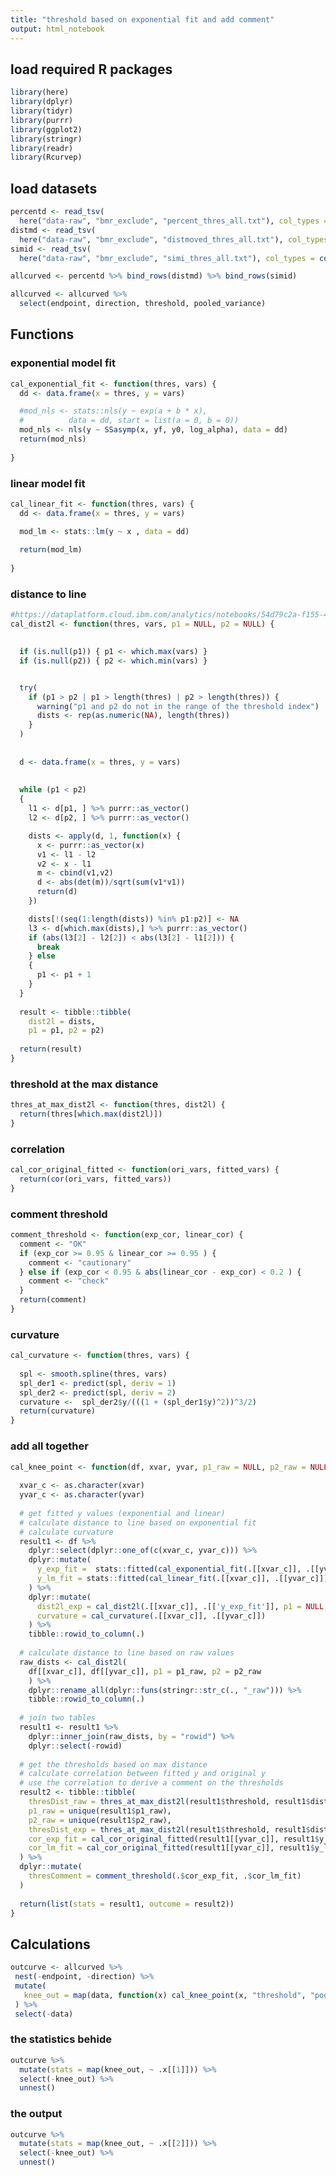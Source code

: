 ```yaml
---
title: "threshold based on exponential fit and add comment"
output: html_notebook
---
```


## load required R packages

```r

library(here)
library(dplyr)
library(tidyr)
library(purrr)
library(ggplot2)
library(stringr)
library(readr)
library(Rcurvep)


```

## load datasets

```r
percentd <- read_tsv(
  here("data-raw", "bmr_exclude", "percent_thres_all.txt"), col_types = cols())
distmd <- read_tsv(
  here("data-raw", "bmr_exclude", "distmoved_thres_all.txt"), col_types = cols())
simid <- read_tsv(
  here("data-raw", "bmr_exclude", "simi_thres_all.txt"), col_types = cols())

allcurved <- percentd %>% bind_rows(distmd) %>% bind_rows(simid)

allcurved <- allcurved %>%
  select(endpoint, direction, threshold, pooled_variance)

```

## Functions

### exponential model fit

```r
cal_exponential_fit <- function(thres, vars) {
  dd <- data.frame(x = thres, y = vars)

  #mod_nls <- stats::nls(y ~ exp(a + b * x),
  #          data = dd, start = list(a = 0, b = 0))
  mod_nls <- nls(y ~ SSasymp(x, yf, y0, log_alpha), data = dd)
  return(mod_nls)
  
}
```

### linear model fit

```r
cal_linear_fit <- function(thres, vars) {
  dd <- data.frame(x = thres, y = vars)

  mod_lm <- stats::lm(y ~ x , data = dd)
  
  return(mod_lm)
  
}
```


### distance to line

```r
#https://dataplatform.cloud.ibm.com/analytics/notebooks/54d79c2a-f155-40ec-93ec-ed05b58afa39/view?access_token=6d8ec910cf2a1b3901c721fcb94638563cd646fe14400fecbb76cea6aaae2fb1
cal_dist2l <- function(thres, vars, p1 = NULL, p2 = NULL) {
  

  if (is.null(p1)) { p1 <- which.max(vars) }
  if (is.null(p2)) { p2 <- which.min(vars) }


  try(
    if (p1 > p2 | p1 > length(thres) | p2 > length(thres)) {
      warning("p1 and p2 do not in the range of the threshold index")
      dists <- rep(as.numeric(NA), length(thres))
    }
  )
  
  
  d <- data.frame(x = thres, y = vars)
  
  
  while (p1 < p2)
  {
    l1 <- d[p1, ] %>% purrr::as_vector()
    l2 <- d[p2, ] %>% purrr::as_vector()

    dists <- apply(d, 1, function(x) {
      x <- purrr::as_vector(x)
      v1 <- l1 - l2
      v2 <- x - l1
      m <- cbind(v1,v2)
      d <- abs(det(m))/sqrt(sum(v1*v1))
      return(d)
    })

    dists[!(seq(1:length(dists)) %in% p1:p2)] <- NA
    l3 <- d[which.max(dists),] %>% purrr::as_vector()
    if (abs(l3[2] - l2[2]) < abs(l3[2] - l1[2])) {
      break
    } else
    {
      p1 <- p1 + 1
    }
  }
  
  result <- tibble::tibble(
    dist2l = dists,
    p1 = p1, p2 = p2)
  
  return(result)
}
```


### threshold at the max distance

```r
thres_at_max_dist2l <- function(thres, dist2l) {
  return(thres[which.max(dist2l)])
}
```


### correlation

```r
cal_cor_original_fitted <- function(ori_vars, fitted_vars) {
  return(cor(ori_vars, fitted_vars))
}
```


### comment threshold

```r
comment_threshold <- function(exp_cor, linear_cor) {
  comment <- "OK"
  if (exp_cor >= 0.95 & linear_cor >= 0.95 ) {
    comment <- "cautionary"
  } else if (exp_cor < 0.95 & abs(linear_cor - exp_cor) < 0.2 ) {
    comment <- "check"
  }
  return(comment)
}
```

### curvature


```r

cal_curvature <- function(thres, vars) {
  
  spl <- smooth.spline(thres, vars)
  spl_der1 <- predict(spl, deriv = 1)
  spl_der2 <- predict(spl, deriv = 2)
  curvature <-  spl_der2$y/(((1 + (spl_der1$y)^2))^3/2)
  return(curvature)
}

```

### add all together 

```r
cal_knee_point <- function(df, xvar, yvar, p1_raw = NULL, p2_raw = NULL) {
  
  xvar_c <- as.character(xvar)
  yvar_c <- as.character(yvar)
  
  # get fitted y values (exponential and linear)
  # calculate distance to line based on exponential fit
  # calculate curvature 
  result1 <- df %>%
    dplyr::select(dplyr::one_of(c(xvar_c, yvar_c))) %>%
    dplyr::mutate(
      y_exp_fit =  stats::fitted(cal_exponential_fit(.[[xvar_c]], .[[yvar_c]])),
      y_lm_fit = stats::fitted(cal_linear_fit(.[[xvar_c]], .[[yvar_c]]))
    ) %>%
    dplyr::mutate(
      dist2l_exp = cal_dist2l(.[[xvar_c]], .[['y_exp_fit']], p1 = NULL, p2 = NULL)[['dist2l']],
      curvature = cal_curvature(.[[xvar_c]], .[[yvar_c]])
    ) %>%
    tibble::rowid_to_column(.)
  
  # calculate distance to line based on raw values  
  raw_dists <- cal_dist2l(
    df[[xvar_c]], df[[yvar_c]], p1 = p1_raw, p2 = p2_raw
    ) %>%
    dplyr::rename_all(dplyr::funs(stringr::str_c(., "_raw"))) %>%
    tibble::rowid_to_column(.)
  
  # join two tables
  result1 <- result1 %>% 
    dplyr::inner_join(raw_dists, by = "rowid") %>% 
    dplyr::select(-rowid)
  
  # get the thresholds based on max distance
  # calculate correlation between fitted y and original y
  # use the correlation to derive a comment on the thresholds
  result2 <- tibble::tibble(
    thresDist_raw = thres_at_max_dist2l(result1$threshold, result1$dist2l_raw),
    p1_raw = unique(result1$p1_raw),
    p2_raw = unique(result1$p2_raw),
    thresDist_exp = thres_at_max_dist2l(result1$threshold, result1$dist2l_exp),
    cor_exp_fit = cal_cor_original_fitted(result1[[yvar_c]], result1$y_exp_fit),
    cor_lm_fit = cal_cor_original_fitted(result1[[yvar_c]], result1$y_lm_fit)
  ) %>%
  dplyr::mutate(
    thresComment = comment_threshold(.$cor_exp_fit, .$cor_lm_fit)
  )
    
  return(list(stats = result1, outcome = result2))
}
```



## Calculations


```r
outcurve <- allcurved %>%
 nest(-endpoint, -direction) %>%
 mutate(
   knee_out = map(data, function(x) cal_knee_point(x, "threshold", "pooled_variance"))
 ) %>%
 select(-data) 

```

### the statistics behide

```r
outcurve %>%
  mutate(stats = map(knee_out, ~ .x[[1]])) %>%
  select(-knee_out) %>%
  unnest()
```

### the output

```r
outcurve %>%
  mutate(stats = map(knee_out, ~ .x[[2]])) %>%
  select(-knee_out) %>%
  unnest()
```




